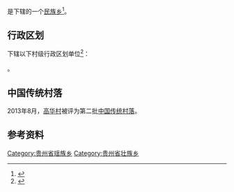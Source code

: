 {{中国乡级行政区|52/26/33/208/000}}

'''{{PAGENAMEBASE}}'''是{{PRC admin/fullname|52/26/33/208/000|3}}下辖的一个[[民族乡|民族乡]]<ref>{{PRC admin/ref sgc|{{PRC admin/parent|52/26/33/208/000}}}}</ref>。

== 行政区划 ==
{{PAGENAMEBASE}}下辖以下村级行政区划单位<ref>{{PRC admin/ref sgc|52/26/33/208/000}}</ref>：

{{PRC admin/children|52/26/33/208/000}}。

==中国传统村落==
2013年8月，[[高华村|高华村]]被评为第二批[[中国传统村落|中国传统村落]]。

== 参考资料 ==
{{reflist}}

{{贵州行政区划小作品}}
{{PRC admin/navcat|52/26/33/208/000}}
[[Category:贵州省瑶族乡|Category:贵州省瑶族乡]]
[[Category:贵州省壮族乡|Category:贵州省壮族乡]]
